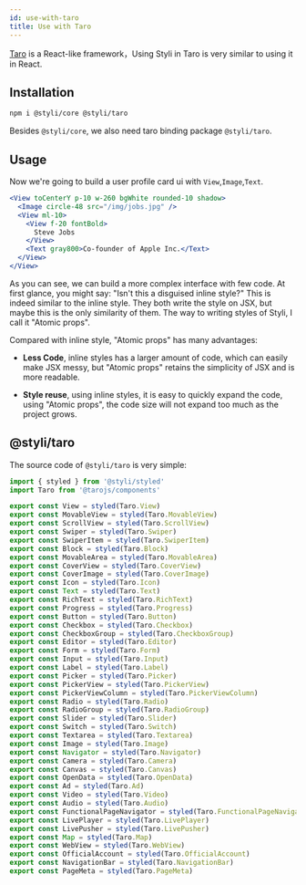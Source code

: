 ```yaml
---
id: use-with-taro
title: Use with Taro
---
```


[Taro](https://taro-docs.jd.com/taro/docs/README/index.html) is a React-like framework，Using Styli in Taro is very similar to using it in React.

## Installation

```bash
npm i @styli/core @styli/taro
```

Besides `@styli/core`, we also need taro binding package `@styli/taro`.

## Usage

Now we're going to build a user profile card ui with `View`,`Image`,`Text`.

```jsx live
<View toCenterY p-10 w-260 bgWhite rounded-10 shadow>
  <Image circle-48 src="/img/jobs.jpg" />
  <View ml-10>
    <View f-20 fontBold>
      Steve Jobs
    </View>
    <Text gray800>Co-founder of Apple Inc.</Text>
  </View>
</View>
```

As you can see, we can build a more complex interface with few code. At first glance, you might say: "Isn't this a disguised inline style?" This is indeed similar to the inline style. They both write the style on JSX, but maybe this is the only similarity of them. The way to writing styles of Styli, I call it "Atomic props".

Compared with inline style, "Atomic props" has many advantages:

- **Less Code**, inline styles has a larger amount of code, which can easily make JSX messy, but "Atomic props" retains the simplicity of JSX and is more readable.

- **Style reuse**, using inline styles, it is easy to quickly expand the code, using "Atomic props", the code size will not expand too much as the project grows.

## @styli/taro

The source code of `@styli/taro` is very simple:

```jsx title="@styli/taro Source code"
import { styled } from '@styli/styled'
import Taro from '@tarojs/components'

export const View = styled(Taro.View)
export const MovableView = styled(Taro.MovableView)
export const ScrollView = styled(Taro.ScrollView)
export const Swiper = styled(Taro.Swiper)
export const SwiperItem = styled(Taro.SwiperItem)
export const Block = styled(Taro.Block)
export const MovableArea = styled(Taro.MovableArea)
export const CoverView = styled(Taro.CoverView)
export const CoverImage = styled(Taro.CoverImage)
export const Icon = styled(Taro.Icon)
export const Text = styled(Taro.Text)
export const RichText = styled(Taro.RichText)
export const Progress = styled(Taro.Progress)
export const Button = styled(Taro.Button)
export const Checkbox = styled(Taro.Checkbox)
export const CheckboxGroup = styled(Taro.CheckboxGroup)
export const Editor = styled(Taro.Editor)
export const Form = styled(Taro.Form)
export const Input = styled(Taro.Input)
export const Label = styled(Taro.Label)
export const Picker = styled(Taro.Picker)
export const PickerView = styled(Taro.PickerView)
export const PickerViewColumn = styled(Taro.PickerViewColumn)
export const Radio = styled(Taro.Radio)
export const RadioGroup = styled(Taro.RadioGroup)
export const Slider = styled(Taro.Slider)
export const Switch = styled(Taro.Switch)
export const Textarea = styled(Taro.Textarea)
export const Image = styled(Taro.Image)
export const Navigator = styled(Taro.Navigator)
export const Camera = styled(Taro.Camera)
export const Canvas = styled(Taro.Canvas)
export const OpenData = styled(Taro.OpenData)
export const Ad = styled(Taro.Ad)
export const Video = styled(Taro.Video)
export const Audio = styled(Taro.Audio)
export const FunctionalPageNavigator = styled(Taro.FunctionalPageNavigator)
export const LivePlayer = styled(Taro.LivePlayer)
export const LivePusher = styled(Taro.LivePusher)
export const Map = styled(Taro.Map)
export const WebView = styled(Taro.WebView)
export const OfficialAccount = styled(Taro.OfficialAccount)
export const NavigationBar = styled(Taro.NavigationBar)
export const PageMeta = styled(Taro.PageMeta)
```
